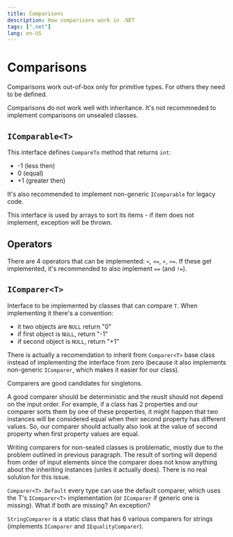 ```yaml
---
title: Comparisons
description: How comparisons work in .NET
tags: [".net"]
lang: en-US
---
```



# Comparisons

Comparisons work out-of-box only for primitive types. For others they need to be
defined.

Comparisons do not work well with inheritance. It's not recommneded to implement
comparisons on unsealed classes.

## `IComparable<T>`

This interface defines `CompareTo` method that returns `int`:
- -1 (less then)
- 0 (equal)
- +1 (greater then)

It's also recommended to implement non-generic `IComparable` for legacy code.

This interface is used by arrays to sort its items - if item does not implement,
exception will be thrown.

## Operators

There are 4 operators that can be implemented: `<`, `<=`, `>`, `>=`. If these get
implemented, it's recommended to also implement `==` (and `!=`).

## `IComparer<T>`

Interface to be implemented by classes that can compare `T`. When implementing
it there's a convention:
- it two objects are `NULL` return "0"
- if first object is `NULL`, return "-1"
- if second object is `NULL`, return "+1"

There is actually a recomendation to inherit from `Comparer<T>` base class
instead of implementing the interface from zero (because it also implements
non-generic `IComparer`, which makes it easier for our class).

Comparers are good candidates for singletons.

A good comparer should be deterministic and the reuslt should not depend on the
input order. For example, if a class has 2 properties and our comparer sorts
them by one of these properties, it might happen that two instances will be
considered equal when their second property has different values. So, our
comparer should actually also look at the value of second property when first
property values are equal.

Writing comparers for non-sealed classes is problematic, mostly due to the
problem outlined in previous paragraph. The result of sorting will depend from
order of input elements since the comparer does not know anything about the
inheriting instances (unles it actually does). There is no real solution for
this issue.

`Comparer<T>.Default` every type can use the default comparer, which uses the
T's `IComparer<T>` implementation (or `IComparer` if generic one is missing).
What if both are missing? An exception?

`StringComparer` is a static class that has 6 various comparers for strings
(implements `IComparer` and `IEqualityComparer`).